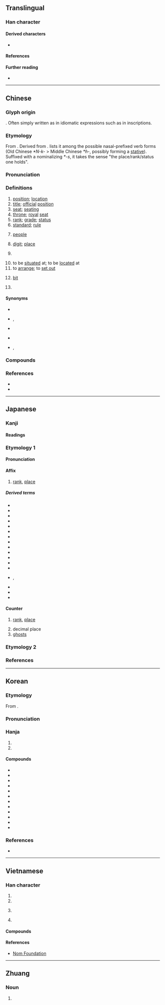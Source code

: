 {{character info}}
{{commonscat}}
==Translingual==
{{stroke order|strokes=7}}
{{stroke order|type=animate}}

===Han character===
{{Han char|rn=9|rad=人|as=05|sn=7|four=20218|canj=OYT|ids=⿰亻立}}

====Derived characters====
* {{l|mul|[[𭂏]], [[𠴖]], [[𭠿]], [[涖]], [[𡾵]], [[𪝯]], [[𡸏]], [[莅]], [[𬕅]], [[𠑖]]}}

====References====
{{Han ref|kx=0098.070|dkj=00503|dj=0206.180|hdz=10138.030|uh=4F4D}}

====Further reading====
* {{R:wikidata|Q54879217|位}}

----

==Chinese==
{{zh-forms}}

===Glyph origin===
{{Han etym}}
{{Han compound|人|立|alt1=亻|ls=ic|ls2=psc|c1=s|c2=p|t1=man|t2=stand}}. Often simply written as {{lang|zh|立}} in idiomatic expressions such as {{zh-m|即位}} in {{w|Western Zhou}} inscriptions.

===Etymology===
From {{inh|zh|sit-pro|*g-r(j)ap||to stand}}. Derived from {{och-l|立}}. {{zh-ref|Mei (2012)}} lists it among the possible nasal-prefixed verb forms (Old Chinese ''*N-k-'' > Middle Chinese ''*ɦ-'', possibly forming a [[stative]]). Suffixed with a nominalizing ''*-s'', it takes the sense "the place/rank/status one holds".

===Pronunciation===
{{zh-pron
|m=wèi
|ma=y
|m-s=wei4
|dg=ви3
|c=wai6,wai6-2
|ca=LL-Q9186-Luilui6666-位.wav
|c-t=vei5,vei5*
|g=ui5
|h=pfs=vi;gd=vi4
|j=vei3
|mb=ṳ̄
|md=ôi
|mn=ml,jj,tw:ūi
|mn-t=ui7
|w=3hhue
|x=uei5/uei4
|x_note=uei5 - vernacular; uei4 - literary
|mc=y
|oc=y
|cat=n,cls,pn
}}

===Definitions===
{{zh-hanzi}}

# [[position]]; [[location]]
# [[title]]; [[official]] [[position]]
# [[seat]]; [[seating]]
# [[throne]]; [[royal]] [[seat]]
# [[rank]]; [[grade]]; [[status]]
# [[standard]]; [[rule]]
# {{lb|zh|honorific}} [[people]]
# {{lb|zh|mathematics}} [[digit]]; [[place]]
#: {{zh-x|三 位 數|three-'''digit''' number}}
#: {{zh-x|進位|to [[carry]] (by one or more places)}}
# {{lb|zh|often|polite}} {{zh-classifier|[[person]]s}}
#: {{zh-x|這 位 歌手|this singer}}
#: {{zh-x|那 位 先生|that man}}
# to be [[situated]] at; to be [[located]] at
# to [[arrange]]; to [[set out]]
# {{lb|zh|information theory}} [[bit]] {{gloss|the smallest unit of storage in a digital computer}}
# {{surname|zh}}

====Synonyms====
* {{sense|location}}
{{zh-syn-saurus|地點}}
* {{sense|title}} {{q|literary}} {{zh-l|地步}},  {{zh-l|地位}}
* {{sense|seat}}
{{zh-syn-saurus|座席}}
* {{sense|throne}}
{{zh-syn-saurus|王座}}
* {{sense|bit}} {{zh-l|比特}}, {{zh-l|位元}}

===Compounds===
{{zh-der|三位一體:[[Trinity]]|上位|下位|不安於位|中位數|設位|換位|主位|九五之位|五位君臣|五位百法|交易單位|佛位|代位權|代位繼承|伏位|位元|位元組|位分|位卑言高|位址|位子|位尊勢重|位居要津|位於|位極人臣|位次|位移|位置|位能|位階|個人本位|個位|倖位|借位|停車位|備位|傳位|價位|儲存單位|光位反應|入廟登位|全方位|六位|列位|劃座位|功位|勛位|卑位|博士學位|即位|即位登龍|各位|同位素|同位角|名位|名位不彰|呆水位|品位|品位分類|單位|單位價格|單位詞|單位郵票|嗣位|噸位|四分位數|圍棋段位|在位|地下水位|地位|地理位置|坐位|大位|天位|天文單位|學位|學位制度|學位論文|官位|定位|客位|寶位|對位|就位|尸位|尸位素餐|履位|崗位|工業區位|帝位|席位|幸位|幾位|床位|座位|待機位置|復位|思不出位|懷寵尸位|把位|持祿保位|接位|換位作用|攝位|攤位|數位|數位化|數位唱片|數位影像|數位影碟|數位控制|數位板|數位照像|數位相機|數位藝術|數位詞|數位通信|數位電視|數位電腦|方位|方位詞|易位|末位|本位|本位主義|榮譽學位|機位|權位|果位|正位|歸位|每位|水位|泊位|活化部位|淨噸位|潮位|炮位|爭坐位帖|爵位|牌位|王位|生態地位|異位產式|登位|發音部位|皇位|相位|眾位|社會地位|神位|祿位|禪位|移位|穴位|空位|竊位|竊位素餐|第一順位|篡位|紅位移|素餐尸位|網路訂位|線上訂位|繼位|職位|職位分類|胎位|脫位|舶位|船位|艙位|虛位|虛位以待|補位|襲位|訂位|諸位|讓位|貪位取容|貪位慕祿|賓位|走位|越位|車位|退位|進位|遜位|部位|重力位能|金本位|鋪位|長生牌位|長生祿位|閏位|陪位|陰陽易位|雙學位|靈位|音位|音位學|順位|領位員|頭位|題位|顯位|體位|高位|高位厚祿|高位重祿|高自位置|鼎位|龍位|叨位:tó-ūi|知位:chai-ūi}}

===References===
* {{R:yue:Hanzi}}
* {{thcwd|2873}}

{{zh-cat|Beginning}}

----

==Japanese==

===Kanji===
{{ja-kanji|grade=4|rs=人05}}

====Readings====
{{ja-readings
|goon=い<ゐ
|kanon=い<ゐ
|kun=くらい-<くらゐ-
}}

===Etymology 1===
{{ja-kanjitab|い|yomi=o}}
{{der|ja|ltc|位|sort=い}}

====Pronunciation====
{{ja-pron|yomi=o|い|acc=1|acc_ref=NHK}}

====Affix====
{{ja-pos|affix|い|hhira=ゐ}}

# [[rank]], [[place]]

=====Derived terms=====
{{der-top}}
* {{ja-r|位%階|い%かい}}
* {{ja-r|位%冠|い%かん}}
* {{ja-r|位%官|い%かん}}
* {{ja-r|位%記|い%き}}
* {{ja-r|位%勲|い%くん}}
* {{ja-r|位%次|い%じ}}
* {{ja-r|位%相|い%そう}}
* {{ja-r|位%置|い%ち}}
* {{ja-r|位%牌|い%はい}}
* {{ja-r|騎%乗%位|き%じょう%い|[[cowgirl position]]}}
* {{ja-r|屈%曲%位|くっ%きょく%い|[[Viennese oyster]]}}
* {{ja-r|交%差%位|こう%さ%い|a [[sex position]] in which both partners' legs are [[interlock]]ed}}
* {{ja-r|後%背%位|こう%はい%い|[[doggy style]]}}
* {{ja-r|座%位|ざ%い}}, {{ja-r|坐%位|ざ%い|[[seat]]; [[posing]] of [[sit]]ting; [[sitting]] [[sex position]]}}
* {{ja-r|伸%長%位|しん%ちょう%い|a [[variation]] of the [[missionary position]] in which a man [[spread]]s himself over the woman}}
* {{ja-r|側%位|そく%い|[[spoons position]]}}
* {{ja-r|立%位|りつ%い|[[standing]] [[sex position]]}}
{{der-bottom}}

====Counter====
{{ja-pos|counter|い|hhira=ゐ}}

# [[rank]], [[place]]
#: {{ja-usex|第%一%'''位'''[[で]][[ある]]。|だい%-いち-%'''い''' で ある。|To be '''ranked''' first.}}
#: {{ja-usex|二%'''位'''[[に]][[なる]]。|に-%'''い''' に なる。|To take second '''place'''.}}
#: {{ja-usex|十%'''位'''[[に]][[落ちる]]。|じゅう-%'''い''' に おちる。|To drop to tenth '''place'''.}}
# decimal place
# [[ghost]]s

===Etymology 2===
{{ja-kanjitab|くらい|yomi=k}}
{{ja-see|くらい}}

===References===
<references/>

----

==Korean==

===Etymology===
From {{der|ko|ltc|sort=위|-}} {{ltc-l|位}}.
{{hanja-ety
|dk={{okm-l|윙〮|wúy|link=no}}
|m={{okm-l|위|wùy}}
|mh={{okm-l|벼슬|pyèsùl}}
|ml=雜語#하01A
}}

===Pronunciation===
{{ko-hanja-pron|위}}

===Hanja===
{{ko-hanja-search}}
{{ko-hanja|자리|위}}

# {{hanja form of|위|[[status]], [[position]]|noun}}
# {{hanja form of|위|[[rank]], [[place]]|counter}}

====Compounds====
{{der-top4|Compounds}}
* {{ko-l|단위|單位}}
* {{ko-l|방위|方位}}
* {{ko-l|부위|部位}}
* {{ko-l|순위|順位}}
* {{ko-l|우위|優位}}
* {{ko-l|위상|位相}}
* {{ko-l|지위|地位}}
* {{ko-l|직위|職位}}
* {{ko-l|품위|品位}}
* {{ko-l|학위|學位}}
* {{ko-l|수위|水位}}
* {{ko-l|위치|位置}}
{{der-bottom}}

===References===
* {{R:hanjadoc|216}}

----

==Vietnamese==

===Han character===
{{vi-readings|reading=[[vị]]-Trần (1999), [[vì]]-btcn|rs=人05}}

# {{han tu form of|vị|[[location]]; [[place]]}}
# {{han tu form of|vị|[[position]]; [[rank]]}}
# {{lb|vi|honorific|formal classifier}} {{han tu form of|vị|[[person]]; [[a]]/[[an]] (important person)}}
# {{lb|vi|archaic}} {{han tu form of|vì|[[throne]], [[royal]] [[rule]]}}

====Compounds====
{{der3|vi
|{{vi-l|形位||hình vị|}}
|{{vi-l|貴位|quý vị|}}
|{{vi-l|諸位|chư vị|}}
|{{vi-l|位置|vị trí|}}
|{{vi-l|治位|trị vì|}}
}}

====References====
<references/>
* [http://nomfoundation.org/common/nom_details.php?codepoint=4f4d Nom Foundation]

----

==Zhuang==

===Noun===
{{za-head|noun}}

# {{za-sawndip form of|gyaeuj||head; headhair}}